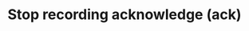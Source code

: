 ---
title: Stop recording acknowledge (ack)
description: Payload definition for the [`stop_recording`](/api-reference/v2/live/action/stop-recording) acknowledgment.
openapi-schema: CallbackLiveStopRecordingAckMessage
---